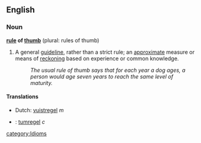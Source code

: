 ==English==
===Noun===
'''[[rule]] of [[thumb]]''' (plural: rules of thumb)

# A general [[guideline]], rather than a strict rule; an [[approximate]] measure or means of [[reckon]]ing based on experience or common knowledge.
#: ''The usual rule of thumb says that for each year a dog ages, a person would age seven years to reach the same level of maturity.''

====Translations====
*Dutch: [[vuistregel]] ''m''
*{{sv}}: [[tumregel]] ''c''

[[category:Idioms]]